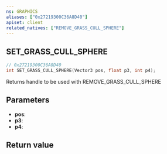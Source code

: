 ```yaml
---
ns: GRAPHICS
aliases: ["0x27219300C36A8D40"]
apiset: client
related_natives: ["REMOVE_GRASS_CULL_SPHERE"]
---
```

## SET_GRASS_CULL_SPHERE

```c
// 0x27219300C36A8D40
int SET_GRASS_CULL_SPHERE(Vector3 pos, float p3, int p4);
```

Returns handle to be used with REMOVE_GRASS_CULL_SPHERE

## Parameters
* **pos**:
* **p3**:
* **p4**:

## Return value